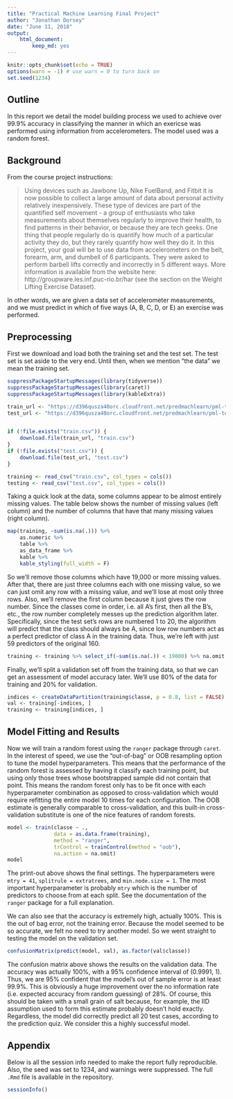 ---
title: "Practical Machine Learning Final Project"
author: "Jonathan Dorsey"
date: "June 11, 2018"
output: 
    html_document:
        keep_md: yes
---

```{r setup, include=FALSE}
knitr::opts_chunk$set(echo = TRUE)
options(warn = -1) # use warn = 0 to turn back on
set.seed(1234)
```
## Outline

In this report we detail the model building process we used to achieve over 99.9% accuracy in classifying the manner in which an exericse was performed using information from accelerometers. The model used was a random forest.


## Background
From the course project instructions:

> Using devices such as Jawbone Up, Nike FuelBand, and Fitbit it is now possible to collect a large amount of data about personal activity relatively inexpensively. These type of devices are part of the quantified self movement - a group of enthusiasts who take measurements about themselves regularly to improve their health, to find patterns in their behavior, or because they are tech geeks. One thing that people regularly do is quantify how much of a particular activity they do, but they rarely quantify how well they do it. In this project, your goal will be to use data from accelerometers on the belt, forearm, arm, and dumbell of 6 participants. They were asked to perform barbell lifts correctly and incorrectly in 5 different ways. More information is available from the website here: http://groupware.les.inf.puc-rio.br/har (see the section on the Weight Lifting Exercise Dataset). 

In other words, we are given a data set of accelerometer measurements, and we must predict in which of five ways (A, B, C, D, or E) an exercise was performed.

## Preprocessing

First we download and load both the training set and the test set. The test set is set aside to the very end. Until then, when we mention "the data" we mean the training set.

```{r}
suppressPackageStartupMessages(library(tidyverse)) 
suppressPackageStartupMessages(library(caret)) 
suppressPackageStartupMessages(library(kableExtra)) 

train_url <- "https://d396qusza40orc.cloudfront.net/predmachlearn/pml-training.csv"
test_url <- "https://d396qusza40orc.cloudfront.net/predmachlearn/pml-testing.csv"


if (!file.exists("train.csv")) {
    download.file(train_url, "train.csv")
}
if (!file.exists("test.csv")) {
    download.file(test_url, "test.csv")
}

training <- read_csv("train.csv", col_types = cols())
testing <- read_csv("test.csv", col_types = cols())
```

Taking a quick look at the data, some columns appear to be almost entirely missing values. The table below shows the number of missing values (left column) and the number of columns that have that many missing values (right column).

```{r}
map(training, ~sum(is.na(.))) %>%
    as.numeric %>%
    table %>%
    as_data_frame %>%
    kable %>%
    kable_styling(full_width = F)
```

So we'll remove those columns which have 19,000 or more missing values. After that, there are just three columns each with one missing value, so we can just omit any row with a missing value, and we'll lose at most only three rows. Also, we'll remove the first column because it just gives the row number. Since the classes come in order, i.e. all A's first, then all the B's, etc., the row number completely messes up the prediction algorithm later. Specifically, since the test set's rows are numbered 1 to 20, the algorithm will predict that the class should always be A, since low row numbers act as a perfect predictor of class A in the training data. Thus, we're left with just 59 predictors of the original 160.

```{r}
training <- training %>% select_if(~sum(is.na(.)) < 19000) %>% na.omit
```

Finally, we'll split a validation set off from the training data, so that we can get an assessment of model accuracy later. We'll use 80% of the data for training and 20% for validation.

```{r}
indices <- createDataPartition(training$classe, p = 0.8, list = FALSE)
val <- training[-indices, ]
training <- training[indices, ]
```

## Model Fitting and Results

Now we will train a random forest using the `ranger` package through `caret`. In the interest of speed, we use the "out-of-bag" or OOB resampling option to tune the model hyperparameters. This means that the performance of the random forest is assessed by having it classify each training point, but using only those trees whose bootstrapped sample did not contain that point. This means the random forest only has to be fit once with each hyperparameter combination as opposed to cross-validation which would require refitting the entire model 10 times for each configuration. The OOB estimate is generally comparable to cross-validation, and this built-in cross-validation substitute is one of the nice features of random forests.

```{r, cache = TRUE}
model <- train(classe ~ .,
               data = as.data.frame(training),
               method = "ranger",
               trControl = trainControl(method = "oob"),
               na.action = na.omit)
model
```

The print-out above shows the final settings. The hyperparameters were `mtry = 41`, `splitrule = extratrees`, and `min.node.size = 1`. The most important hyperparameter is probably `mtry` which is the number of predictors to choose from at each split. See the documentation of the `ranger` package for a full explanation.

We can also see that the accuracy is extremely high, actually 100%. This is the out of bag error, not the training error. Because the model seemed to be so accurate, we felt no need to try another model. So we went straight to testing the model on the validation set. 

```{r}
confusionMatrix(predict(model, val), as.factor(val$classe))
```

The confusion matrix above shows the results on the validation data. The accuracy was actually 100%, with a 95% confidence interval of (0.9991, 1). Thus, we are 95% confident that the model's out of sample error is at least 99.9%. This is obviously a huge improvement over the no information rate (i.e. expected accuracy from random guessing) of 28%. Of course, this should be taken with a small grain of salt because, for example, the IID assumption used to form this estimate probably doesn't hold exactly. Regardless, the model did correctly predict all 20 test cases, according to the prediction quiz. We consider this a highly successful model.

## Appendix

Below is all the session info needed to make the report fully reproducible. Also, the seed was set to 1234, and warnings were suppressed. The full `.Rmd` file is available in the repository.

```{r}
sessionInfo()
```


